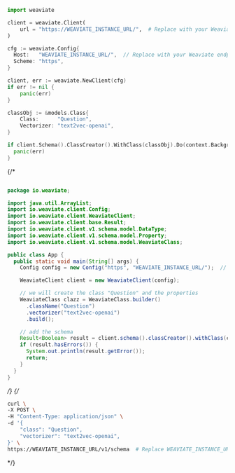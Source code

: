
<Tabs className="code" groupId="languages">
<TabItem value="py" label="Python">

```python
import weaviate

client = weaviate.Client(
    url = "https://WEAVIATE_INSTANCE_URL/",  # Replace with your Weaviate endpoint
)
```

</TabItem>
<TabItem value="go" label="Go">

```go
cfg := weaviate.Config{
  Host:   "WEAVIATE_INSTANCE_URL/",  // Replace with your Weaviate endpoint
  Scheme: "https",
}

client, err := weaviate.NewClient(cfg)
if err != nil {
    panic(err)
}

classObj := &models.Class{
    Class:      "Question",
    Vectorizer: "text2vec-openai",
}

if client.Schema().ClassCreator().WithClass(classObj).Do(context.Background()) != nil {
  panic(err)
}
```

</TabItem>
{/* <TabItem value="java" label="Java">

```java

package io.weaviate;

import java.util.ArrayList;
import io.weaviate.client.Config;
import io.weaviate.client.WeaviateClient;
import io.weaviate.client.base.Result;
import io.weaviate.client.v1.schema.model.DataType;
import io.weaviate.client.v1.schema.model.Property;
import io.weaviate.client.v1.schema.model.WeaviateClass;

public class App {
  public static void main(String[] args) {
    Config config = new Config("https", "WEAVIATE_INSTANCE_URL/");  // Replace with your Weaviate endpoint

    WeaviateClient client = new WeaviateClient(config);

    // we will create the class "Question" and the properties
    WeaviateClass clazz = WeaviateClass.builder()
      .className("Question")
      .vectorizer("text2vec-openai")
      .build();

    // add the schema
    Result<Boolean> result = client.schema().classCreator().withClass(clazz).run();
    if (result.hasErrors()) {
      System.out.println(result.getError());
      return;
    }
  }
}
```

</TabItem> */}
{/* <TabItem value="curl" label="Curl">

```bash
curl \
-X POST \
-H "Content-Type: application/json" \
-d '{
    "class": "Question",
    "vectorizer": "text2vec-openai",
}' \
https://WEAVIATE_INSTANCE_URL/v1/schema  # Replace WEAVIATE_INSTANCE_URL with your instance URL
```

</TabItem> */}
</Tabs>
